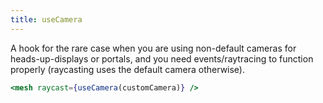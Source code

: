 ```yaml
---
title: useCamera
---
```


A hook for the rare case when you are using non-default cameras for heads-up-displays or portals, and you need events/raytracing to function properly (raycasting uses the default camera otherwise).

```jsx
<mesh raycast={useCamera(customCamera)} />
```

<StoryBook lib="drei" id="misc-usecamera--use-camera-st" />
